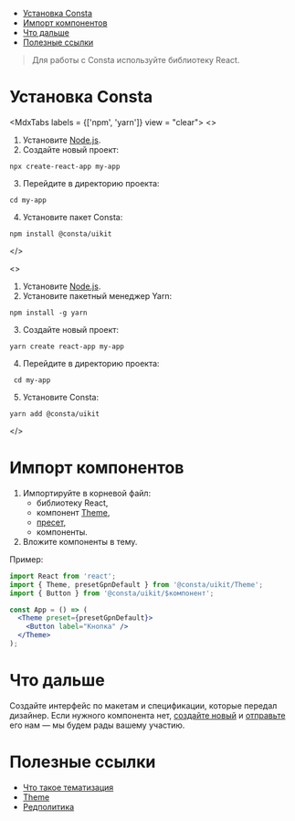 
<MdxMenu>

- [Установка Consta](#установка-consta)
- [Импорт компонентов](#импорт-компонентов)
- [Что дальше](#что-дальше)
- [Полезные ссылки](#полезные-ссылки)

</MdxMenu>

> Для работы с Consta используйте библиотеку React.

# Установка Consta

<MdxTabs labels = {['npm', 'yarn']} view = "clear">
<>

1. Установите [Node.js](https://nodejs.org/en).
2. Создайте новый проект:

```cli
npx create-react-app my-app
```

3. Перейдите в директорию проекта:

```cli
cd my-app
```

4. Установите пакет Consta:

```cli
npm install @consta/uikit
```

</>

<>

1. Установите [Node.js](https://nodejs.org/en).
2. Установите пакетный менеджер Yarn:

```cli
npm install -g yarn
```

3. Создайте новый проект:

```cli
yarn create react-app my-app
```

4. Перейдите в директорию проекта:

```cli
 cd my-app
```

5. Установите Consta:

```cli
yarn add @consta/uikit
```

</>
</MdxTabs>

# Импорт компонентов

1. Импортируйте в корневой файл:
   - библиотеку React,
   - компонент [Theme](##LIBS.LIB.STAND.TAB/lib:uikit/stand:components-theme-stable/tab:dev),
   - [пресет](##LIBS.LIB.STAND.TAB/lib:uikit/stand:components-theme-stable/tab:dev/hash:пресеты),
   - компоненты.
2. Вложите компоненты в тему.

Пример:

```jsx
import React from 'react';
import { Theme, presetGpnDefault } from '@consta/uikit/Theme';
import { Button } from '@consta/uikit/$компонент';

const App = () => (
  <Theme preset={presetGpnDefault}>
    <Button label="Кнопка" />
  </Theme>
);
```

# Что дальше

Создайте интерфейс по макетам и спецификации, которые передал дизайнер. Если нужного компонента нет, [создайте новый](##LIBS.LIB.STAND/lib:portal/stand:contributers-componentguide) и [отправьте](##LIBS.LIB.STAND/lib:portal/stand:contributers-addcomponent) его нам — мы будем рады вашему участию.

# Полезные ссылки

- [Что такое тематизация](##LIBS.LIB.STAND/lib:portal/stand:theme-themeabout)
- [Theme](##LIBS.LIB.STAND.TAB/lib:uikit/stand:components-theme-stable/tab:dev)
- [Редполитика](##LIBS.LIB.STAND/lib:portal/stand:guidelines-editorialpolicy)
